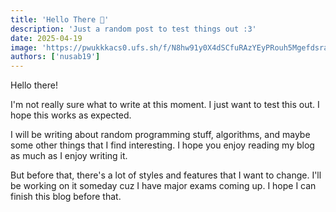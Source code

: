 ---
title: 'Hello There 👋'
description: 'Just a random post to test things out :3'
date: 2025-04-19
image: 'https://pwukkkacs0.ufs.sh/f/N8hw91y0X4dSCfuRAzYEyPRouh5Mgefdsra3mZjLFpb1nAJ0'
authors: ['nusab19']
---

Hello there!

I'm not really sure what to write at this moment. I just want to test this out. I hope this works as expected.

I will be writing about random programming stuff, algorithms, and maybe some other things that I find interesting. I hope you enjoy reading my blog as much as I enjoy writing it.

But before that, there's a lot of styles and features that I want to change. I'll be working on it someday cuz I have major exams coming up. I hope I can finish this blog before that.
